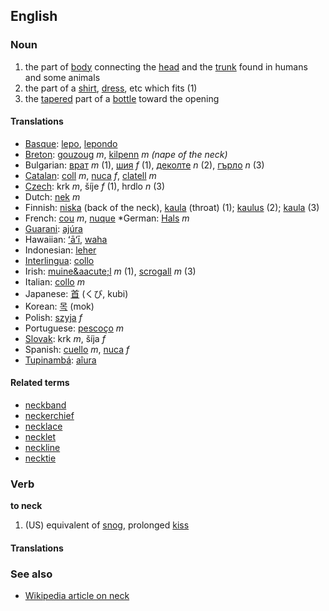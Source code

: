 ==English==

===Noun===
# the part of [[body]] connecting the [[head]] and the [[trunk]] found in humans and some animals
# the part of a [[shirt]], [[dress]], etc which fits (1)
# the [[taper]]ed part of a [[bottle]] toward the opening

====Translations====
*[[Basque]]: [[lepo]], [[lepondo]]
*[[Breton]]: [[gouzoug]] ''m'', [[kilpenn]] ''m'' ''(nape of the neck)''
*Bulgarian: [[врат]] ''m'' (1), [[шия]] ''f'' (1), [[деколте]] ''n'' (2), [[гърло]] ''n'' (3)
*[[Catalan]]: [[coll]] ''m'', [[nuca]] ''f'', [[clatell]] ''m''
*[[Czech]]:  krk  ''m'',  šíje  ''f'' (1),  hrdlo ''n'' (3)
*Dutch: [[nek]] ''m''
*Finnish: [[niska]] (back of the neck), [[kaula]] (throat) (1); [[kaulus]] (2); [[kaula]] (3)
*French: [[cou]] ''m'', [[nuque]] *German: [[Hals]] ''m''
*[[Guarani]]: [[ajúra]]
*Hawaiian: [[ʻāʻī]], [[waha]]
*Indonesian: [[leher]]
*[[Interlingua]]: [[collo]]
*Irish: [[muine&aacute;l]] ''m'' (1), [[scrogall]] ''m'' (3)
*Italian: [[collo]] ''m''
*Japanese: [[首]] (くび, kubi)
*Korean: [[목]] (mok)
*Polish: [[szyja]] ''f''
*Portuguese: [[pescoço]] ''m''
*[[Slovak]]:  krk  ''m'',  šíja  ''f''
*Spanish: [[cuello]] ''m'', [[nuca]] ''f''
*[[Tupinambá]]: [[aîura]]

====Related terms====
*[[neckband]]
*[[neckerchief]]
*[[necklace]]
*[[necklet]]
*[[neckline]]
*[[necktie]]

===Verb===
'''to neck'''
#(US) equivalent of [[snog]], prolonged [[kiss]]

====Translations====


===See also===
*[[en:neck|Wikipedia article on neck]]